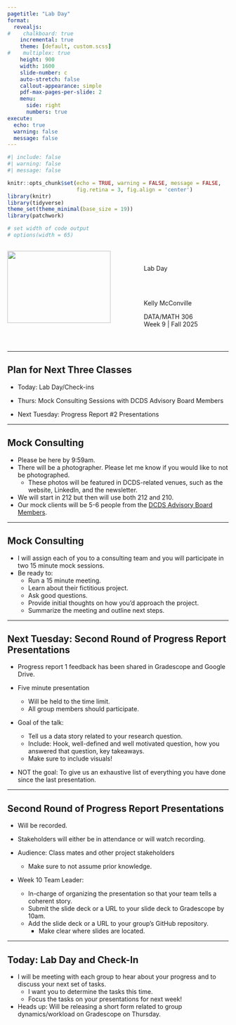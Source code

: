```yaml
---
pagetitle: "Lab Day"
format: 
  revealjs:
#    chalkboard: true
    incremental: true
    theme: [default, custom.scss]
#    multiplex: true
    height: 900
    width: 1600
    slide-number: c
    auto-stretch: false
    callout-appearance: simple
    pdf-max-pages-per-slide: 2
    menu: 
      side: right
      numbers: true
execute:
  echo: true
  warning: false
  message: false
---
```


```r
#| include: false
#| warning: false
#| message: false

knitr::opts_chunk$set(echo = TRUE, warning = FALSE, message = FALSE, 
                      fig.retina = 3, fig.align = 'center')
library(knitr)
library(tidyverse)
theme_set(theme_minimal(base_size = 19))
library(patchwork)

# set width of code output
# options(width = 65)
```



::::: columns
::: {.column .center width="60%"}
![](img/Data306_Unicorn_Fall2025.png){width="90%"}
:::

::: {.column .center width="40%"}
<br>

[Lab Day]{.custom-title}

<br>
<br>

[Kelly McConville]{.custom-subtitle}

[DATA/MATH 306 <br> Week 9 \| Fall 2025]{.custom-subtitle}
:::
:::::

# {background-image="img/Big_data_bowl.png" background-size="contain"}


# {background-image="img/data_loss.png" background-size="contain"}


---

## Plan for Next Three Classes

* Today: Lab Day/Check-ins

* Thurs: Mock Consulting Sessions with DCDS Advisory Board Members

* Next Tuesday: Progress Report #2 Presentations
    
---

## Mock Consulting

* Please be here by 9:59am.
* There will be a photographer.  Please let me know if you would like to not be photographed.
    + These photos will be featured in DCDS-related venues, such as the website, LinkedIn, and the newsletter.  
* We will start in 212 but then will use both 212 and 210.  
* Our mock clients will be 5-6 people from the [DCDS Advisory Board Members](https://www.bucknell.edu/academics/beyond-classroom/academic-centers-institutes/dominguez-center-data-science/about-dcds/dcds-advisory-board).


---

## Mock Consulting

* I will assign each of you to a consulting team and you will participate in two 15 minute mock sessions.
* Be ready to:
    + Run a 15 minute meeting.
    + Learn about their fictitious project.
    + Ask good questions.
    + Provide initial thoughts on how you'd approach the project.
    + Summarize the meeting and outline next steps.

---

## Next Tuesday: Second Round of Progress Report Presentations


* Progress report 1 feedback has been shared in Gradescope and Google Drive.

* Five minute presentation
    + Will be held to the time limit.
    + All group members should participate.

* Goal of the talk:
    + Tell us a data story related to your research question.
    + Include: Hook, well-defined and well motivated question, how you answered that question, key takeaways.
    + Make sure to include visuals!

* NOT the goal: To give us an exhaustive list of everything you have done since the last presentation.

---


## Second Round of Progress Report Presentations

* Will be recorded.

* Stakeholders will either be in attendance or will watch recording.

* Audience: Class mates and other project stakeholders
    + Make sure to not assume prior knowledge.

* Week 10 Team Leader: 
    + In-charge of organizing the presentation so that your team tells a coherent story.
    + Submit the slide deck or a URL to your slide deck to Gradescope by 10am.
    + Add the slide deck or a URL to your group's GitHub repository.  
        + Make clear where slides are located.
        
---

## Today: Lab Day and Check-In

* I will be meeting with each group to hear about your progress and to discuss your next set of tasks.
    + I want you to determine the tasks this time.
    + Focus the tasks on your presentations for next week!

* Heads up: Will be releasing a short form related to group dynamics/workload on Gradescope on Thursday.
